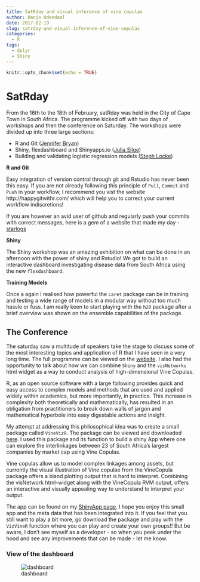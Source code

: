 ```yaml
---
title: SatRday and visual inference of vine copulas
author: Hanjo Odendaal
date: 2017-02-19
slug: satrday-and-visual-inference-of-vine-copulas
categories:
  - R
tags:
  - dplyr
  - Shiny
---
```


```r
knitr::opts_chunk$set(echo = TRUE)
```

# SatRday

From the 16th to the 18th of February, satRday was held in the City of Cape Town in South Africa. The programme kicked off with two days of workshops and then the conference on Saturday. The workshops were divided up into three large sections:

* R and Git ([Jennifer Bryan](https://github.com/jennybc))
* Shiny, flexdashboard and Shinyapps.io ([Julia Silge](http://juliasilge.com/))
* Building and validating logistic regression models ([Steph Locke](https://itsalocke.com/))

__R and Git__

Easy integration of version control through git and Rstudio has never been this easy. If you are not already following this principle of `Pull`, `Commit` and `Push` in your workflow, I recommend you vist the website http://happygitwithr.com/ which will help you to correct your current workflow indiscretions!

If you are however an avid user of github and regularly push your commits with correct messages, here is a gem of a website that made my day - [starlogs](http://starlogs.net/)

__Shiny__

The Shiny workshop was an amazing exhibition on what can be done in an afternoon with the power of shiny and Rstudio! We got to build an interactive dashboard investigating disease data from South Africa using the new `flexdashboard`. 

__Training Models__

Once a again I realised how powerful the `caret` package can be in training and testing a wide range of models in a modular way without too much hassle or fuss. I am really keen to start playing with the `h20` package after a brief overview was shown on the ensemble capabilities of the package.

## The Conference 

The saturday saw a multitude of speakers take the stage to discuss some of the most interesting topics and application of R that I have seen in a very long time. The full programme can be viewed on the [website](http://capetown2017.satrdays.org/#programme). I also had the opportunity to talk about how we can combine `Shiny` and the `visNetworks` html widget as a way to conduct analysis of high-dimensional Vine Copulas.

R, as an open source software with a large following provides quick and easy access to complex models and methods that are used and applied widely within academics, but more importantly, in practice. This increase in complexity both theoretically and mathematically, has resulted in an obligation from practitioners to break down walls of jargon and mathematical hyperbole into easy digestable actions and insight.

My attempt at addressing this philosophical idea was to create a small package called `VineVizR`. The package can be viewed and downloaded [here](https://github.com/HanjoStudy/VineVizR). I used this package and its function to build a shiny App where one can explore the interlinkages between 23 of South Africa's largest companies by market cap using Vine Copulas. 

Vine copulas allow us to model complex linkages among assets, but currently the visual illustration of Vine copulae from the VineCopula package offers a bland plotting output that is hard to interpret. Combining the visNetwork html-widget along with the VineCopula RVM output, offers an interactive and visually appealing way to understand to interpret your output.

The app can be found on my [ShinyApp page](https://hanjo.shinyapps.io/VineVizR/). I hope you enjoy this small app and the meta data that has been integrated into it. If you feel that you still want to play a bit more, go download the package and play with the `VizVineR` function where you can play and create your own groups!! But be aware, I don't see myself as a developer - so when you peek under the hood and see any improvements that can be made - let me know.

### View of the dashboard
![dashboard](/Pictures/vineVizR/dashboard.png)



